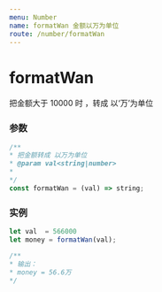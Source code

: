 ```yaml
---
menu: Number
name: formatWan 金额以万为单位
route: /number/formatWan
---
```


# formatWan
把金额大于 10000 时 ，转成 以‘万’为单位

### 参数

```typescript
/**
* 把金额转成 以万为单位
* @param val<string|number>
*
*/
const formatWan = (val) => string;
```

### 实例

```javascript
let val  = 566000
let money = formatWan(val);

/**
* 输出：
* money = 56.6万
*/

```